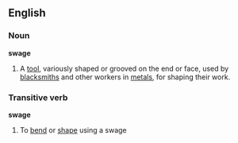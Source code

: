 ==English==
===Noun===
'''swage'''
#A [[tool]], variously shaped or grooved on the end or face, used by [[blacksmith]]s and other workers in [[metal]]s, for shaping their work.
===Transitive verb===
'''swage'''
#To [[bend]] or [[shape]] using a swage